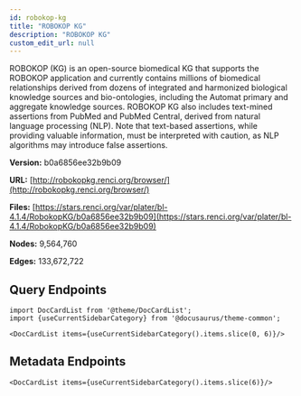 ```yaml
---
id: robokop-kg
title: "ROBOKOP KG"
description: "ROBOKOP KG"
custom_edit_url: null
---
```





ROBOKOP (KG) is an open-source biomedical KG that supports the ROBOKOP application and currently contains millions of biomedical relationships derived from dozens of integrated and harmonized biological knowledge sources and bio-ontologies, including the Automat primary and aggregate knowledge sources. ROBOKOP KG also includes text-mined assertions from PubMed and PubMed Central, derived from natural language processing (NLP). Note that text-based assertions, while providing valuable information, must be interpreted with caution, as NLP algorithms may introduce false assertions.

**Version:** b0a6856ee32b9b09

**URL:** [http://robokopkg.renci.org/browser/](http://robokopkg.renci.org/browser/)

**Files:** [https://stars.renci.org/var/plater/bl-4.1.4/RobokopKG/b0a6856ee32b9b09](https://stars.renci.org/var/plater/bl-4.1.4/RobokopKG/b0a6856ee32b9b09)

**Nodes:** 9,564,760

**Edges:** 133,672,722






## Query Endpoints
```mdx-code-block
import DocCardList from '@theme/DocCardList';
import {useCurrentSidebarCategory} from '@docusaurus/theme-common';

<DocCardList items={useCurrentSidebarCategory().items.slice(0, 6)}/>
```

## Metadata Endpoints    
```mdx-code-block
<DocCardList items={useCurrentSidebarCategory().items.slice(6)}/>
```
      